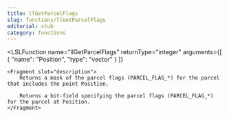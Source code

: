 ```yaml
---
title: llGetParcelFlags
slug: functions/llGetParcelFlags
editorial: stub
category: functions
---
```


<LSLFunction
	name="llGetParcelFlags"
	returnType="integer"
	arguments={[
	{
		"name": "Position",
		"type": "vector"
	}
]}
>
	<Fragment slot="description">
		Returns a mask of the parcel flags (PARCEL_FLAG_*) for the parcel that includes the point Position.
		
		Returns a bit-field specifying the parcel flags (PARCEL_FLAG_*) for the parcel at Position.
	</Fragment>
</LSLFunction>
